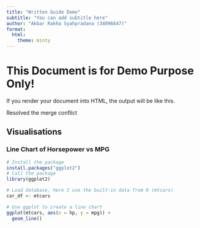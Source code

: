 ```yaml
---
title: "Written Guide Demo"
subtitle: "You can add subtitle here"
author: "Akbar Rakha Syahpradana (34096647)"
format:
  html:
    theme: minty
---
```


# This Document is for Demo Purpose Only!
If you render your document into HTML, the output will be like this.

 
Resolved the merge conflict

## Visualisations
### Line Chart of Horsepower vs MPG

```r
# Install the package
install.packages("ggplot2")
# Call the package
library(ggplot2)

# Load database, here I use the built-in data from R (mtcars)
car_df <- mtcars

# Use ggplot to create a line chart
ggplot(mtcars, aes(x = hp, y = mpg)) +
  geom_line()
```

